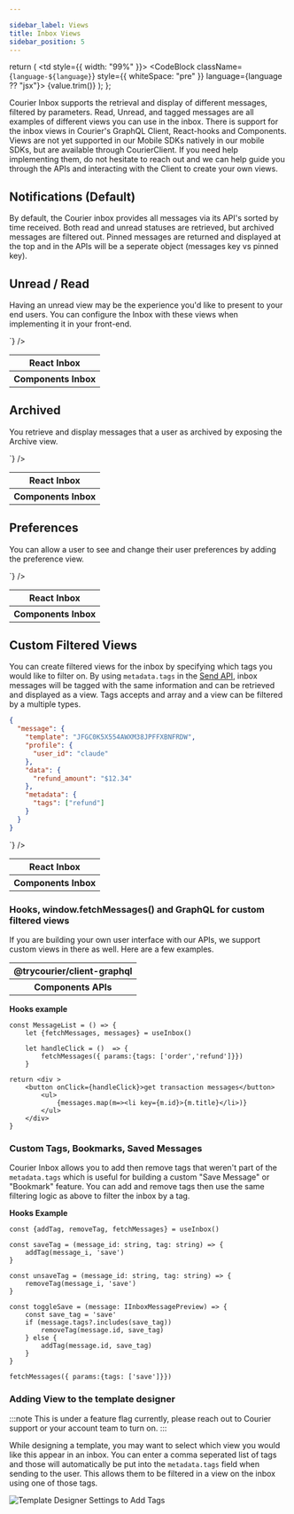 ```yaml
---

sidebar_label: Views
title: Inbox Views
sidebar_position: 5
---
```



  return (
    <td style={{ width: "99%" }}>
      <CodeBlock className={`language-${language}`} style={{ whiteSpace: "pre" }} language={language ?? "jsx"}>
        {value.trim()}
      </CodeBlock>
    </td>
  );
};

Courier Inbox supports the retrieval and display of different messages, filtered by parameters. Read, Unread, and tagged messages are all examples of different views you can use in the inbox. There is support for the inbox views in Courier's GraphQL Client, React-hooks and Components. Views are not yet supported in our Mobile SDKs natively in our mobile SDKs, but are available through CourierClient. If you need help implementing them, do not hesitate to reach out and we can help guide you through the APIs and interacting with the Client to create your own views.

## Notifications (Default)

By default, the Courier inbox provides all messages via its API's sorted by time received. Both read and unread statuses are retrieved, but archived messages are filtered out. Pinned messages are returned and displayed at the top and in the APIs will be a seperate object (messages key vs pinned key).

## Unread / Read

Having an unread view may be the experience you'd like to present to your end users. You can configure the Inbox with these views when implementing it in your front-end.

<table>
  <tbody>
    <tr>
      <th>React Inbox</th>
      <TableCellCode
        language={"jsx"}
        value={`
<Inbox
    views={[
        {id: "unread", label: "Unread", params: {status: "unread"}},
        {id: "read", label: "Read", params: {status: "read"}}
    ]}
/>`}
      />
    </tr>
    <tr>
      <th>Components Inbox</th>
      <TableCellCode
        language={"javascript"}
        value={`
window.courierConfig = {
    components: {
        inbox: {
            views: [
                {id: "unread", label: "Unread", params: {status: "unread"}},
                {id: "read", label: "Read", params: {status: "read"}}
            ]
        }
    }
}        
        `}
      />
    </tr>
  </tbody>
</table>

## Archived

You retrieve and display messages that a user as archived by exposing the Archive view.

<table>
  <tbody>
    <tr>
      <th>React Inbox</th>
      <TableCellCode
        language={"jsx"}
        value={`
<Inbox
    views={[
        {id: "notifications", label: "Messages"}},
        {id: "archived", label: "Archived", params: {archived: true}}
    ]}
/>`}
      />
    </tr>
    <tr>
      <th>Components Inbox</th>
      <TableCellCode
        language={"js"}
        value={`
window.courierConfig = {
    components: {
        inbox: {
            views: [
                {id: "notifications", label: "Messages"}},
                {id: "archived", label: "Archived", params: {archived: true}}
            ]
        }
    }
}        
        `}
      />
    </tr>
  </tbody>
</table>

## Preferences

You can allow a user to see and change their user preferences by adding the preference view.

<table>
  <tbody>
    <tr>
      <th>React Inbox</th>
      <TableCellCode
        language={"jsx"}
        value={`
<Inbox
    views={[
        {id: "notifications", label: "Messages"}},
        {id: "preferences", label: "Preferences"}
    ]}
/>`}
      />
    </tr>
    <tr>
      <th>Components Inbox</th>
      <TableCellCode
        language={"js"}
        value={`
window.courierConfig = {
    components: {
        inbox: {
            views: [
                {id: "notifications", label: "Messages"}},
                {id: "preferences", label: "Preferences"}
            ]
        }
    }
}        
        `}
      />
    </tr>
  </tbody>
</table>

## Custom Filtered Views

You can create filtered views for the inbox by specifying which tags you would like to filter on. By using `metadata.tags` in the [Send API](../../../reference/send/message/#the-metadata-property), inbox messages will be tagged with the same information and can be retrieved and displayed as a view. Tags accepts and array and a view can be filtered by a multiple types.

```json title=View + Tags Send Example
{
  "message": {
    "template": "JFGC0K5X554AWXM38JPFFXBNFRDW",
    "profile": {
      "user_id": "claude"
    },
    "data": {
      "refund_amount": "$12.34"
    },
    "metadata": {
      "tags": ["refund"]
    }
  }
}
```

<table>
  <tbody>
    <tr>
      <th>React Inbox</th>
      <TableCellCode
        language={"jsx"}
        value={`
<Inbox
    views={[
        {id: "notifications", label: "Messages"}},
        {id: "refunds", label: "Refund", params: {tags: ['refund']}},
        {id: "orders", label: "Orders", params: {tags: ['order']}},
        {id: "transactions", label: "All Transactions", params: {tags: ['refund', 'order']}},
        {id: "sales", label: "Sales", params: {tags: ['sales']}}
    ]}
/>`}
      />
    </tr>
    <tr>
      <th>Components Inbox</th>
      <TableCellCode
        language={"js"}
        value={`
window.courierConfig = {
    components: {
        inbox: {
                {id: "notifications", label: "Messages"}},
                {id: "refunds", label: "Refund", params: {tags: ['refund']}},
                {id: "orders", label: "Orders", params: {tags: ['order']}},
                {id: "transactions", label: "All Transactions", params: {tags: ['refund', 'order']}},
                {id: "sales", label: "Sales", params: {tags: ['sales']}}
            ]
        }
    }
}        
        `}
      />
    </tr>
  </tbody>
</table>

### Hooks, window.fetchMessages() and GraphQL for custom filtered views

If you are building your own user interface with our APIs, we support custom views in there as well. Here are a few examples.



<table>
  <tbody>
    <tr>
      <th>@trycourier/client-graphql</th>
      <TableCellCode
        language={"jsx"}
        value={`
inboxApi = Inbox({
    clientKey: "abc123",
    userId: "me123"
});
const messageCount = await inboxApi.getInboxMessages({
    tags?: ['order', 'refund'],
});
`}
        />
    </tr>
    <tr>
      <th>Components APIs</th>
      <TableCellCode
        language={"js"}
        value={`
window.courier.inbox.fetchMessages({ params:{tags: ['order','refund']}})  
console.log(window.courier.inbox.messages)
`}
/>
    </tr> 
  </tbody>
</table>

**Hooks example**

```mdx
const MessageList = () => {    
    let {fetchMessages, messages} = useInbox()

    let handleClick = ()  => {
        fetchMessages({ params:{tags: ['order','refund']}})
    }

return <div >
    <button onClick={handleClick}>get transaction messages</button>
        <ul>
            {messages.map(m=><li key={m.id}>{m.title}</li>)}
        </ul>
    </div>
}
```

### Custom Tags, Bookmarks, Saved Messages
Courier Inbox allows you to add then remove tags that weren't part of the `metadata.tags` which is useful for building a custom "Save Message" or "Bookmark" feature. You can add and remove tags then use the same filtering logic as above to filter the inbox by a tag.

**Hooks Example**

```tsx
const {addTag, removeTag, fetchMessages} = useInbox()

const saveTag = (message_id: string, tag: string) => {
    addTag(message_i, 'save')
}

const unsaveTag = (message_id: string, tag: string) => {
    removeTag(message_i, 'save')
}

const toggleSave = (message: IInboxMessagePreview) => {
    const save_tag = 'save'
    if (message.tags?.includes(save_tag))
        removeTag(message.id, save_tag)
    } else {
        addTag(message.id, save_tag)
    }
}

fetchMessages({ params:{tags: ['save']}})
```

### Adding View to the template designer

:::note 
This is under a feature flag currently, please reach out to Courier support or your account team to turn on.
:::

While designing a template, you may want to select which view you would like this appear in an inbox. You can enter a comma seperated list of tags and those will automatically be put into the `metadata.tags` field when sending to the user. This allows them to be filtered in a view on the inbox using one of those tags.

![Template Designer Settings to Add Tags](designer-settings-message-tags.png)

